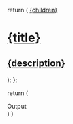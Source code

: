   return (
    <a
      className="border-b pb-8 cursor-pointer border-gray-500 dark:border-gray-800 hover:!border-primary dark:hover:!border-primary-light"
      href={href}
    >
      {children}
      <h1 className="mt-4 font-semibold text-gray-900 dark:text-white">{title}</h1>
      <h2 className="mt-1 text-gray-600 dark:text-gray-400 text-sm leading-6">{description}</h2>
    </a>
  );
};


  return (
    <div class="p-0 pl-2 text-sm flex flex-row items-center m-0 ring-1 ring-gray-200 dark:ring-gray-800/50">
      <Icon icon="square-terminal" iconType="solid" color="gray" />
      <span class="font-mono pl-2">Output</span>
    </div>
  )
}
